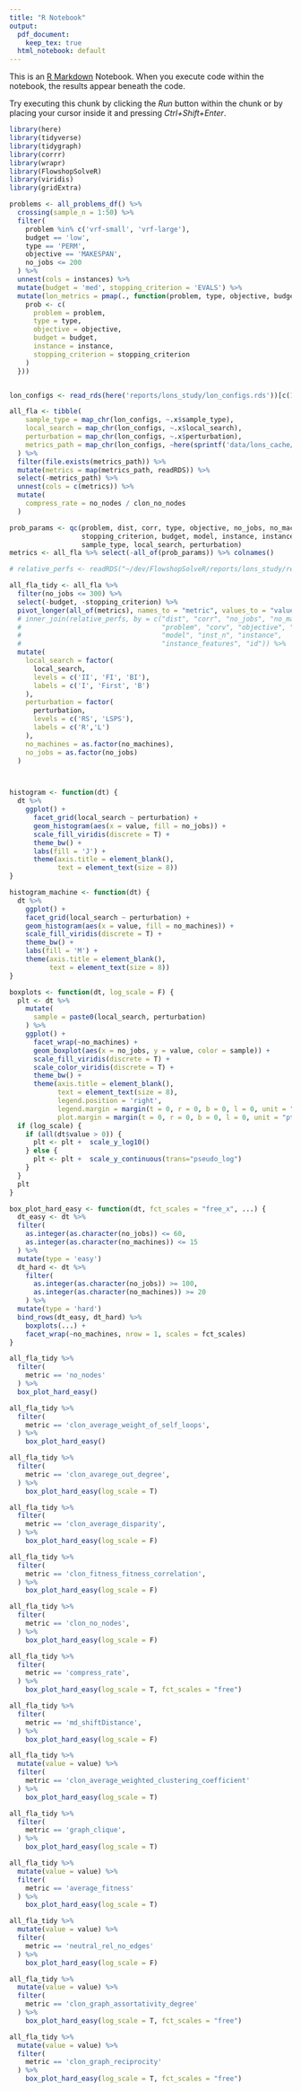 ```yaml
---
title: "R Notebook"
output:
  pdf_document: 
    keep_tex: true
  html_notebook: default
---
```


This is an [R Markdown](http://rmarkdown.rstudio.com) Notebook. When you execute code within the notebook, the results appear beneath the code. 

Try executing this chunk by clicking the *Run* button within the chunk or by placing your cursor inside it and pressing *Ctrl+Shift+Enter*. 

```r
library(here)
library(tidyverse)
library(tidygraph)
library(corrr)
library(wrapr)
library(FlowshopSolveR)
library(viridis)
library(gridExtra)

problems <- all_problems_df() %>%
  crossing(sample_n = 1:50) %>%
  filter(
    problem %in% c('vrf-small', 'vrf-large'),
    budget == 'low',
    type == 'PERM',
    objective == 'MAKESPAN',
    no_jobs <= 200
  ) %>%
  unnest(cols = instances) %>%
  mutate(budget = 'med', stopping_criterion = 'EVALS') %>%
  mutate(lon_metrics = pmap(., function(problem, type, objective, budget, instance, stopping_criterion, sample_n, ...) {
    prob <- c(
      problem = problem,
      type = type,
      objective = objective,
      budget = budget,
      instance = instance,
      stopping_criterion = stopping_criterion
    )
  }))


lon_configs <- read_rds(here('reports/lons_study/lon_configs.rds'))[c(1,2,9,10)]

all_fla <- tibble(
    sample_type = map_chr(lon_configs, ~.x$sample_type),
    local_search = map_chr(lon_configs, ~.x$local_search),
    perturbation = map_chr(lon_configs, ~.x$perturbation),
    metrics_path = map_chr(lon_configs, ~here(sprintf('data/lons_cache/%s_metrics.rds', .x$id)))
  ) %>%
  filter(file.exists(metrics_path)) %>%
  mutate(metrics = map(metrics_path, readRDS)) %>%
  select(-metrics_path) %>%
  unnest(cols = c(metrics)) %>%
  mutate(
    compress_rate = no_nodes / clon_no_nodes
  )

prob_params <- qc(problem, dist, corr, type, objective, no_jobs, no_machines, inst_n, corv, 
                  stopping_criterion, budget, model, instance, instance_features, id,
                  sample_type, local_search, perturbation)
metrics <- all_fla %>% select(-all_of(prob_params)) %>% colnames()

# relative_perfs <- readRDS("~/dev/FlowshopSolveR/reports/lons_study/relative_perfs_all2.rds")

all_fla_tidy <- all_fla %>%
  filter(no_jobs <= 300) %>%
  select(-budget, -stopping_criterion) %>%
  pivot_longer(all_of(metrics), names_to = "metric", values_to = "value") %>%
  # inner_join(relative_perfs, by = c("dist", "corr", "no_jobs", "no_machines",
  #                                   "problem", "corv", "objective", "type",
  #                                   "model", "inst_n", "instance", 
  #                                   "instance_features", "id")) %>%
  mutate(
    local_search = factor(
      local_search,
      levels = c('II', 'FI', 'BI'),
      labels = c('I', 'First', 'B')
    ),
    perturbation = factor(
      perturbation,
      levels = c('RS', 'LSPS'),
      labels = c('R','L')
    ),
    no_machines = as.factor(no_machines),
    no_jobs = as.factor(no_jobs)
  )



histogram <- function(dt) {
  dt %>%
    ggplot() +
      facet_grid(local_search ~ perturbation) +
      geom_histogram(aes(x = value, fill = no_jobs)) +
      scale_fill_viridis(discrete = T) +
      theme_bw() +
      labs(fill = 'J') +
      theme(axis.title = element_blank(),
            text = element_text(size = 8))
}

histogram_machine <- function(dt) {
  dt %>%
    ggplot() +
    facet_grid(local_search ~ perturbation) +
    geom_histogram(aes(x = value, fill = no_machines)) +
    scale_fill_viridis(discrete = T) +
    theme_bw() +
    labs(fill = 'M') +
    theme(axis.title = element_blank(),
          text = element_text(size = 8))
}

boxplots <- function(dt, log_scale = F) {
  plt <- dt %>%
    mutate(
      sample = paste0(local_search, perturbation)
    ) %>%
    ggplot() +
      facet_wrap(~no_machines) +
      geom_boxplot(aes(x = no_jobs, y = value, color = sample)) +
      scale_fill_viridis(discrete = T) +
      scale_color_viridis(discrete = T) +
      theme_bw() +
      theme(axis.title = element_blank(),
            text = element_text(size = 8),
            legend.position = 'right',
            legend.margin = margin(t = 0, r = 0, b = 0, l = 0, unit = "pt"),
            plot.margin = margin(t = 0, r = 0, b = 0, l = 0, unit = "pt"))
  if (log_scale) {
    if (all(dt$value > 0)) {
      plt <- plt +  scale_y_log10()
    } else {
      plt <- plt +  scale_y_continuous(trans="pseudo_log")
    }
  }
  plt
}

box_plot_hard_easy <- function(dt, fct_scales = "free_x", ...) {
  dt_easy <- dt %>%
  filter(
    as.integer(as.character(no_jobs)) <= 60,
    as.integer(as.character(no_machines)) <= 15
  ) %>%
  mutate(type = 'easy')
  dt_hard <- dt %>%
    filter(
      as.integer(as.character(no_jobs)) >= 100,
      as.integer(as.character(no_machines)) >= 20
    ) %>%
  mutate(type = 'hard')
  bind_rows(dt_easy, dt_hard) %>%
    boxplots(...) +
    facet_wrap(~no_machines, nrow = 1, scales = fct_scales)
}

```


```r
all_fla_tidy %>%
  filter(
    metric == 'no_nodes'
  ) %>%
  box_plot_hard_easy()
```



```r
all_fla_tidy %>%
  filter(
    metric == 'clon_average_weight_of_self_loops',
  ) %>%
    box_plot_hard_easy()
```



```r
all_fla_tidy %>%
  filter(
    metric == 'clon_avarege_out_degree',
  ) %>%
    box_plot_hard_easy(log_scale = T)
```

```r
all_fla_tidy %>%
  filter(
    metric == 'clon_average_disparity',
  ) %>%
    box_plot_hard_easy(log_scale = F)
```


```r
all_fla_tidy %>%
  filter(
    metric == 'clon_fitness_fitness_correlation',
  ) %>%
    box_plot_hard_easy(log_scale = F)
```

```r
all_fla_tidy %>%
  filter(
    metric == 'clon_no_nodes',
  ) %>%
    box_plot_hard_easy(log_scale = F)
```



```r
all_fla_tidy %>%
  filter(
    metric == 'compress_rate',
  ) %>%
    box_plot_hard_easy(log_scale = T, fct_scales = "free")
```


```r
all_fla_tidy %>%
  filter(
    metric == 'md_shiftDistance',
  ) %>%
    box_plot_hard_easy(log_scale = F)
```


```r
all_fla_tidy %>%
  mutate(value = value) %>%
  filter(
    metric == 'clon_average_weighted_clustering_coefficient'
  ) %>%
    box_plot_hard_easy(log_scale = T)
```

```r
all_fla_tidy %>%
  filter(
    metric == 'graph_clique',
  ) %>%
    box_plot_hard_easy(log_scale = T)
```



```r
all_fla_tidy %>%
  mutate(value = value) %>%
  filter(
    metric == 'average_fitness'
  ) %>%
    box_plot_hard_easy(log_scale = T)
```



```r
all_fla_tidy %>%
  mutate(value = value) %>%
  filter(
    metric == 'neutral_rel_no_edges'
  ) %>%
    box_plot_hard_easy(log_scale = F)
```




```r
all_fla_tidy %>%
  mutate(value = value) %>%
  filter(
    metric == 'clon_graph_assortativity_degree'
  ) %>%
    box_plot_hard_easy(log_scale = T, fct_scales = "free")
```





```r
all_fla_tidy %>%
  mutate(value = value) %>%
  filter(
    metric == 'clon_graph_reciprocity'
  ) %>%
    box_plot_hard_easy(log_scale = T, fct_scales = "free")
```




